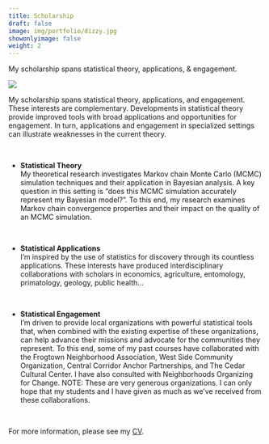 ```yaml
---
title: Scholarship
draft: false
image: img/portfolio/dizzy.jpg
showonlyimage: false
weight: 2
---
```


My scholarship spans statistical theory, applications, & engagement.


<!--more-->


![](/portfolio/scholarship_files/dizzy.jpg)

My scholarship spans statistical theory, applications, and engagement. These interests are complementary.  Developments in statistical theory provide improved tools with broad applications and opportunities for engagement.  In turn, applications and engagement in specialized settings can illustrate weaknesses in the current theory.  


\


- **Statistical Theory**    
    My theoretical research investigates Markov chain Monte Carlo (MCMC) simulation techniques and their application in Bayesian analysis.  A key question in this setting is "does this MCMC simulation accurately represent my Bayesian model?".  To this end, my research examines Markov chain convergence properties and their impact on the quality of an MCMC simulation.


\


- **Statistical Applications**    
    I'm inspired by the use of statistics for discovery through its countless applications.  These interests have produced interdisciplinary collaborations with scholars in economics, agriculture, entomology, primatology, geology, public health...


\


- **Statistical Engagement**    
    I'm driven to provide local organizations with powerful statistical tools that, when combined with the existing expertise of these organizations, can help advance their missions and advocate for the communities they represent. To this end, some of my past courses have collaborated with the Frogtown Neighborhood Association, West Side Community Organization,  Central Corridor Anchor Partnerships, and The Cedar Cultural Center. I have also consulted with Neighborhoods Organizing for Change. NOTE: These are very generous organizations. I can only hope that my students and I have given as much as we've received from these collaborations.  



\


For more information, please see my [CV](https://docs.google.com/document/d/15BZSh5YQnUCYqx3sqrsBwxzNFAqEpisD0ffxuPYfJN0/edit?usp=sharing).